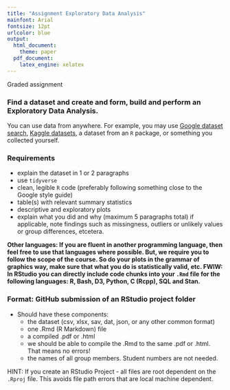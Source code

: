 ```yaml
---
title: "Assignment Exploratory Data Analysis"
mainfont: Arial
fontsize: 12pt
urlcolor: blue
output:
  html_document:
    theme: paper
  pdf_document:
    latex_engine: xelatex
---
```


Graded assignment

### Find a dataset and create and form, build and perform an Exploratory Data Analysis. 
You can use data from anywhere. For example, you may use [Google dataset search](https://toolbox.google.com/datasetsearch), [Kaggle datasets](https://www.kaggle.com/datasets), a dataset from an `R` package, or something you collected yourself.

### Requirements
- explain the dataset in 1 or 2 paragraphs
- use `tidyverse`
- clean, legible `R` code (preferably following something close to the Google style guide)
- table(s) with relevant summary statistics
- descriptive and exploratory plots
- explain what you did and why (maximum 5 paragraphs total) if applicable, note findings such as missingness, outliers or unlikely values or group differences, etcetera. 

**Other languages: If you are fluent in another programming language, then feel free to use that languages where possible. But, we require you to follow the scope of the course. So do your plots in the grammar of graphics way, make sure that what you do is statistically valid, etc. FWIW: In RStudio you can directly include code chunks into your `.Rmd` file for the following languages: R, Bash, D3, Python, C (Rcpp), SQL and Stan.**

### Format: GitHub submission of an RStudio project folder
- Should have these components:
  - the dataset (csv, xlsx, sav, dat, json, or any other common format)
  - one .Rmd (R Markdown) file
  - a compiled .pdf or .html
  - we should be able to compile the .Rmd to the same .pdf or .html. That means no errors!
  - the names of all group members. Student numbers are not needed.  
  
HINT: If you create an RStudio Project - all files are root dependent on the `.Rproj` file. This avoids file path errors that are local machine dependent. 
